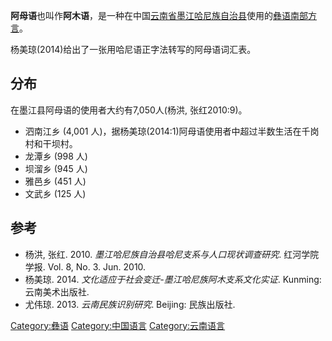 {{Infobox language
|name=阿母语
|nativename=
|states=[[中国|中国]]
|region=[[云南省|云南省]]
|ethnicity=[[哈尼族|哈尼族]]
|speakers=?
|date=
|ref=
|familycolor=汉藏语系
|fam2=([[藏缅语支|藏缅语支]])
|fam3=[[缅彝语群|缅彝语群]]
|fam4=[[彝语支|彝语支]]
|fam5=[[南部彝语组|南部彝语组]]
|fam6=[[哈尼语|哈尼语]]
|fam7=[[豪尼语|豪尼语]]
|iso3=none
|glotto=none
}}

'''阿母语'''也叫作'''阿木语'''，是一种在中国[[云南省|云南省]][[墨江哈尼族自治县|墨江哈尼族自治县]]使用的[[彝语南部方言|彝语南部方言]]。

杨美琼(2014)给出了一张用哈尼语正字法转写的阿母语词汇表。

==分布==
在墨江县阿母语的使用者大约有7,050人(杨洪, 张红2010:9)。

*泗南江乡 (4,001 人)，据杨美琼(2014:1)阿母语使用者中超过半数生活在千岗村和干坝村。
*龙潭乡 (998 人)
*坝溜乡 (945 人)
*雅邑乡 (451 人)
*文武乡 (125 人)

==参考==
{{Reflist}}
*杨洪, 张红. 2010. ''墨江哈尼族自治县哈尼支系与人口现状调查研究''. 红河学院学报. Vol. 8, No. 3. Jun. 2010. {{DOI|10.13963/j.cnki.hhuxb.2010.03.028}}
*杨美琼. 2014. ''文化适应于社会变迁-墨江哈尼族阿木支系文化实证''. Kunming: 云南美术出版社. {{ISBN|978-7-5489-1756-4}}
*尤伟琼. 2013. ''云南民族识别研究''. Beijing: 民族出版社.

{{中国语言}}
{{汉藏语系}}
{{Lolo-Burmese languages}}

{{authority control}}

[[Category:彝语|Category:彝语]]
[[Category:中国语言|Category:中国语言]]
[[Category:云南语言|Category:云南语言]]

{{st-lang-stub}}